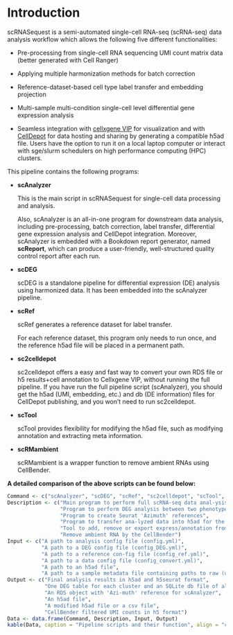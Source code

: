 # Introduction

scRNASequest is a semi-automated single-cell RNA-seq (scRNA-seq) data analysis workflow which allows the following five different functionalities:

- Pre-processing from single-cell RNA sequencing UMI count matrix data (better generated with Cell Ranger)

- Applying multiple harmonization methods for batch correction

- Reference-dataset-based cell type label transfer and embedding projection

- Multi-sample multi-condition single-cell level differential gene expression analysis

- Seamless integration with [cellxgene VIP](https://github.com/interactivereport/cellxgene_VIP){target="_blank"} for visualization and with [CellDepot](https://github.com/interactivereport/CellDepot){target="_blank"} for data hosting and sharing by generating a compatible h5ad file. Users have the option to run it on a local laptop computer or interact with sge/slurm schedulers on high performance computing (HPC) clusters.

This pipeline contains the following programs:

  - **scAnalyzer**
  
    This is the main script in scRNASequest for single-cell data processing and analysis.
    
    Also, scAnalyzer is an all-in-one program for downstream data analysis, including pre-processing, batch correction, label transfer, differential gene expression analysis and CellDepot integration. Moreover, scAnalyzer is embedded with a Bookdown report generator, named **scReport**, which can produce a user-friendly, well-structured quality control report after each run.

  - **scDEG**
  
    scDEG is a standalone pipeline for differential expression (DE) analysis using harmonized data. It has been embedded into the scAnalyzer pipeline.
    
  - **scRef**
  
    scRef generates a reference dataset for label transfer. 
    
    For each reference dataset, this program only needs to run once, and the reference h5ad file will be placed in a permanent path.
    
  - **sc2celldepot**
  
    sc2celldepot offers a easy and fast way to convert your own RDS file or h5 results+cell annotation to Cellxgene VIP, without running the full pipeline. If you have run the full pipeline script (scAnalyzer), you should get the h5ad (UMI, embedding, etc.) and db (DE information) files for CellDepot publishing, and you won't need to run sc2celldepot.
  
  - **scTool**
  
    scTool provides flexibility for modifying the h5ad file, such as modifying annotation and extracting meta information.
    
  - **scRMambient**
  
    scRMambient is a wrapper function to remove ambient RNAs using CellBender.
  
**A detailed comparison of the above scripts can be found below:**

```r
Command <- c("scAnalyzer", "scDEG", "scRef", "sc2celldepot", "scTool", "scRMambient")
Description <- c("Main program to perform full scRNA-seq data anal-ysis with QC and data harmonization",
                 "Program to perform DEG analysis between two phenotypes within each cluster of an annotation (such as cell types)",
                 "Program to create Seurat 'Azimuth' references",
                 "Program to transfer ana-lyzed data into h5ad for the cellxgene VIP (CellDepot) loading",
                 "Tool to add, remove or export express/annotation from an h5ad",
                 "Remove ambient RNA by the CellBender")
Input <- c("A path to analysis config file (config.yml)",
           "A path to a DEG config file (config_DEG.yml)",
           "A path to a reference con-fig file (config_ref.yml)",
           "A path to a data config file (config_convert.yml)",
           "A path to an h5ad file",
           "A path to a sample metadata file containing paths to raw (unfiltered) UMI along with a few Cell-Bender parameters")
Output <- c("Final analysis results in h5ad and h5seurat format",
            "One DEG table for each cluster and an SQLite db file of all comparisons",
            "An RDS object with 'Azi-muth' reference for scAnalyzer",
            "An h5ad file",
            "A modified h5ad file or a csv file",
            "CellBender filtered UMI counts in h5 format")
Data <- data.frame(Command, Description, Input, Output)
kable(Data, caption = "Pipeline scripts and their function", align = "c", booktabs = TRUE)
```